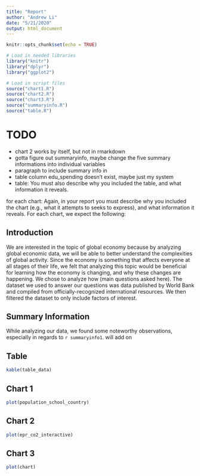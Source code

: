 ```yaml
---
title: "Report"
author: "Andrew Li"
date: "5/21/2020"
output: html_document
---
```


```r
knitr::opts_chunk$set(echo = TRUE)

# Load in needed libraries
library("knitr")
library("dplyr")
library("ggplot2")

# Load in script files
source("chart1.R")
source("chart2.R")
source("chart3.R")
source("summaryinfo.R")
source("table.R")
```

# TODO
- chart 2 works by itself, but not in rmarkdown
- gotta figure out summaryinfo, maybe change the five summary informations into individual variables
- paragraph to include summary info in
- table column edu_spending doesn't exist, maybe just my system
- table: You must also describe why you included the table, and what information it reveals.



for each chart:
Again, in your report you must describe why you included the chart (e.g., what it attempts to seeks to express), and what information it reveals. For each chart, we expect the following:


## Introduction
We are interested in the topic of global economy because by analyzing global economic data, we will be able to better understand the complexities of global activity. Since the economy is something that affects everyone at all stages of their life, we felt that analyzing this topic would be beneficial for learning how the economy is changing, and why these changes are happening. We chose to analyze how (main questions asked here). The dataset we used to answer our questions was data published by World Bank and compiled from officially-recognized international resources. We then filtered the dataset to only include factors of interest.


## Summary Information
While analyzing our data, we found some noteworthy observations, especially in regards to `r summaryinfo1`. will add on 

## Table
```r
kable(table_data)
```


## Chart 1
```r
plot(population_school_country)
```

## Chart 2
```r
plot(epr_co2_interactive)
```
## Chart 3
```r
plot(chart)
```


